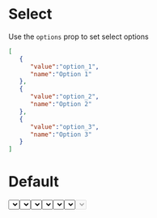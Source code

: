 

<Meta title="Select" component={Select} />

# Select

Use the `options` prop to set select options 
```json
[
   {
      "value":"option_1",
      "name":"Option 1"
   },
   {
      "value":"option_2",
      "name":"Option 2"
   },
   {
      "value":"option_3",
      "name":"Option 3"
   }
]
```

# Default

<Preview>
  <Story name="Default">
    <Select id="select-default" options={options} />
  </Story>
</Preview>

# With pre-selected value

<Preview>
  <Story name="With value">
    <Select id="select-with-value" value="option_3" options={options} />
  </Story>
</Preview>

# With label

<Preview>
  <Story name="With label">
    <Select id="select-with-label" label="Server list" options={options} />
  </Story>
</Preview>

# With `className`

<Preview>
  <Story name="with className">
    <Select id="select-with-classname" label="Server list" className="w-1/3 border-2 p-2" options={options} />
  </Story>
</Preview>

# With `selectClassName`

<Preview>
  <Story name="With selectClassName">
    <Select id="select-with-selectClassName" selectClassName="h-20" options={options} />
  </Story>
</Preview>

# With validation error

<Preview>
  <Story name="With validation error">
    <Select id="select-with-error" error options={options} />
  </Story>
</Preview>

# Disabled

<Preview>
  <Story name="Disabled">
    <Select id="Disabled" disabled options={options} />
  </Story>
</Preview>